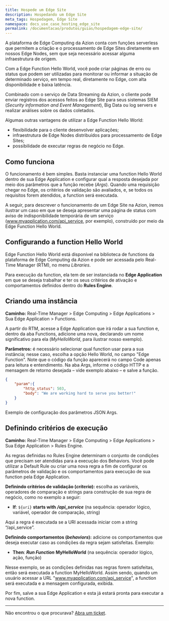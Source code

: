 ```yaml
---
title: Hospede um Edge Site
description: Hospedando um Edge Site
meta_tags: Hospedagem, Edge Site
namespace: docs_use_case_hosting_edge_site
permalink: /documentacao/produtos/guias/hospedagem-edge-site/
---
```


A plataforma de Edge Computing da Azion conta com funções serverless que permitem a criação e o processamento de Edge Sites diretamente em nossos Edge Nodes, sem que seja necessário acessar alguma infraestrutura de origem. 

Com a Edge Function Hello World, você pode criar páginas de erro ou status que podem ser utilizadas para monitorar ou informar a situação de determinado serviço, em tempo real, diretamente no Edge, com alta disponibilidade e baixa latência.

Combinado com o serviço de Data Streaming da Azion, o cliente pode enviar registros dos acessos feitos ao Edge Site para seus sistemas SIEM (*Security information and Event Management*), Big Data ou log servers e realizar análises sobre os dados coletados.

Algumas outras vantagens de utilizar a Edge Function Hello World:

* flexibilidade para o cliente desenvolver aplicações;
* infraestrutura de Edge Nodes distribuídos para processamento de Edge Sites;
* possibilidade de executar regras de negócio no Edge.

## Como funciona

O funcionamento é bem simples. Basta instanciar uma function Hello World dentro de sua Edge Application e configurar qual a resposta desejada por meio dos parâmetros que a função recebe (*Args*). Quando uma requisição chegar no Edge, os critérios de validação são avaliados, e, se todos os requisitos forem atendidos, a function será executada.

A seguir, para descrever o funcionamento de um Edge Site na Azion, iremos ilustrar um caso em que se deseja apresentar uma página de status com aviso de indisponibilidade temporária de um serviço (www.myapplication.com/api_service, por exemplo), construído por meio da Edge Function Hello World. 

## Configurando a function Hello World

Edge Function Hello World está disponível na biblioteca de functions da plataforma de Edge Computing da Azion e pode ser acessada pelo Real-Time Manager (RTM), no menu *Libraries*.

Para execução da function, ela tem de ser instanciada no **Edge Application** em que se deseja trabalhar e ter os seus critérios de ativação e comportamentos definidos dentro do **Rules Engine**.

## Criando uma instância

**Caminho:** Real-Time Manager > Edge Computing > Edge Applications > Sua Edge Application > Functions.

A partir do RTM, acesse a Edge Application que irá rodar a sua function e, dentro da aba Functions, adicione uma nova, declarando um nome significativo para ela (*MyHelloWorld*, para ilustrar nosso exemplo).

**Parâmetros:** é necessário selecionar qual function usar para a sua instância; nesse caso, escolha a opção Hello World, no campo "Edge Function". Note que o código da função aparecerá no campo Code apenas para leitura e entendimento. Na aba Args, informe o código HTTP e a mensagem de retorno desejada – vide exemplo abaixo – e salve a função. 

```json
{
    "param":{
        "http_status": 503,
        "body": "We are working hard to serve you better!"
    }
}
```
Exemplo de configuração dos parâmetros JSON Args.

## Definindo critérios de execução

**Caminho:** Real-Time Manager > Edge Computing > Edge Applications > Sua Edge Application > Rules Engine.

As regras definidas no Rules Engine determinam o conjunto de condições que precisam ser atendidas para a execução dos Behaviors. Você pode utilizar a Default Rule ou criar uma nova regra a fim de configurar os parâmetros de validação e os comportamentos para execução de sua function pela Edge Application.

**Definindo critérios de validação (*criteria*):** escolha as variáveis, operadores de comparação e strings para construção de sua regra de negócio, como no exemplo a seguir:

* **If**: `${uri}` **starts with** ***/api_service***
(na sequência: operador lógico, variável, operador de comparação, string)

Aqui a regra é executada se a URI acessada iniciar com a string “/api_service”.

**Definindo comportamentos (*behaviors*):** adicione os comportamentos que deseja executar caso as condições da regra sejam satisfeitas. Exemplo:

* **Then**: ***Run Function*** **MyHelloWorld**
(na sequência: operador lógico, ação, função)

Nesse exemplo, se as condições definidas nas regras forem satisfeitas, então será executada a function MyHelloWorld. Assim sendo, quando um usuário acessar a URL "www.myapplication.com/api_service", a function será executada e a mensagem configurada, exibida.

Por fim, salve a sua Edge Application e esta já estará pronta para executar a nova function. 

---

Não encontrou o que procurava? [Abra um ticket](https://tickets.azion.com/pt-BR/support/login/).
